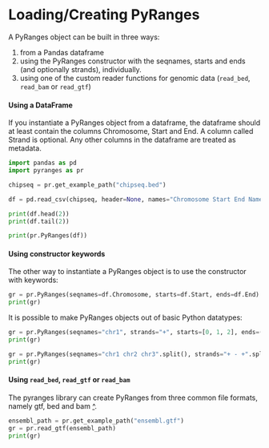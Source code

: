 # Loading/Creating PyRanges

A PyRanges object can be built in three ways:

1. from a Pandas dataframe
2. using the PyRanges constructor with the seqnames, starts and ends (and optionally strands), individually.
3. using one of the custom reader functions for genomic data (`read_bed`, `read_bam` or `read_gtf`)

#### Using a DataFrame {-}

If you instantiate a PyRanges object from a dataframe, the dataframe should at
least contain the columns Chromosome, Start and End. A column called Strand is
optional. Any other columns in the dataframe are treated as metadata.

```python

import pandas as pd
import pyranges as pr

chipseq = pr.get_example_path("chipseq.bed")

df = pd.read_csv(chipseq, header=None, names="Chromosome Start End Name Score Strand".split(), sep="\t")

print(df.head(2))
print(df.tail(2))

print(pr.PyRanges(df))
```

#### Using constructor keywords {-}

The other way to instantiate a PyRanges object is to use the constructor with keywords:

```python
gr = pr.PyRanges(seqnames=df.Chromosome, starts=df.Start, ends=df.End)
print(gr)
```

It is possible to make PyRanges objects out of basic Python datatypes:

```python
gr = pr.PyRanges(seqnames="chr1", strands="+", starts=[0, 1, 2], ends=(3, 4, 5))
print(gr)

gr = pr.PyRanges(seqnames="chr1 chr2 chr3".split(), strands="+ - +".split(), starts=[0, 1, 2], ends=(3, 4, 5))
print(gr)
```

#### Using `read_bed`, `read_gtf` or `read_bam` {-}

The pyranges library can create PyRanges from three common file formats, namely gtf, bed and bam [^].

```python
ensembl_path = pr.get_example_path("ensembl.gtf")
gr = pr.read_gtf(ensembl_path)
print(gr)
```

[^]: PyRanges uses the pysam library which requires that the bam file must have an index.